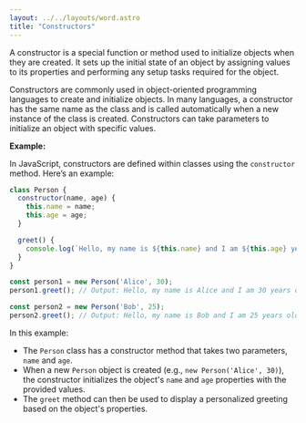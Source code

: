 ```yaml
---
layout: ../../layouts/word.astro
title: "Constructors"
---
```

A constructor is a special function or method used to initialize objects when they are created. It sets up the initial state of an object by assigning values to its properties and performing any setup tasks required for the object.

Constructors are commonly used in object-oriented programming languages to create and initialize objects. In many languages, a constructor has the same name as the class and is called automatically when a new instance of the class is created. Constructors can take parameters to initialize an object with specific values.

**Example:**

In JavaScript, constructors are defined within classes using the `constructor` method. Here’s an example:

```javascript
class Person {
  constructor(name, age) {
    this.name = name;
    this.age = age;
  }

  greet() {
    console.log(`Hello, my name is ${this.name} and I am ${this.age} years old.`);
  }
}

const person1 = new Person('Alice', 30);
person1.greet(); // Output: Hello, my name is Alice and I am 30 years old.

const person2 = new Person('Bob', 25);
person2.greet(); // Output: Hello, my name is Bob and I am 25 years old.
```

In this example:
- The `Person` class has a constructor method that takes two parameters, `name` and `age`.
- When a new `Person` object is created (e.g., `new Person('Alice', 30)`), the constructor initializes the object's `name` and `age` properties with the provided values.
- The `greet` method can then be used to display a personalized greeting based on the object's properties.